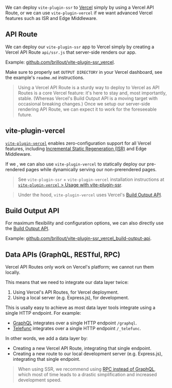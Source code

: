 
We can deploy `vite-plugin-ssr` to [Vercel](https://vercel.com) simply by using a Vercel API Route, or we can use `vite-plugin-vercel` if we want advanced Vercel features such as ISR and Edge Middleware.


## API Route

We can deploy our `vite-plugin-ssr` app to Vercel simply by creating a Vercel API Route `api/ssr.js` that server-side renders our app.

Example: [github.com/brillout/vite-plugin-ssr_vercel](https://github.com/brillout/vite-plugin-ssr_vercel).

<Note type="warning">Make sure to properly set `OUTPUT DIRECTORY` in your Vercel dashboard, see the example's `readme.md` instructions.</Note>

> Using a Vercel API Route is a sturdy way to deploy to Vercel as API Routes is a core Vercel feature: it's here to stay and, most importantly, stable. (Whereas Vercel's Build Output API is a moving target with occasional breaking changes.) Once we setup our server-side rendering API Route, we can expect it to work for the foreseeable future.


## vite-plugin-vercel

[`vite-plugin-vercel`](https://github.com/magne4000/vite-plugin-vercel) enables zero-configuration support for all Vercel features, including [Incremental Static Regeneration (ISR)](https://vercel.com/docs/concepts/incremental-static-regeneration/overview) and Edge Middleware.

If we <Link text="pre-render our pages only partially" href="/prerender-config#partial" />, we can also use `vite-plugin-vercel` to statically deploy our pre-rendered pages while dynamically serving our non-prerendered pages.

> See `vite-plugin-ssr` + `vite-plugin-vercel` installation instructions at [`vite-plugin-vercel` > Usage with vite-plugin-ssr](https://github.com/magne4000/vite-plugin-vercel#usage-with-vite-plugin-ssr).

> Under the hood, `vite-plugin-vercel` uses Vercel's [Build Output API](https://vercel.com/docs/build-output-api/v3).


## Build Output API

For maximum flexibility and configuration options, we can also directly use the [Build Output API](https://vercel.com/docs/build-output-api/v3).

Example: [github.com/brillout/vite-plugin-ssr_vercel_build-output-api](https://github.com/brillout/vite-plugin-ssr_vercel_build-output-api).


## Data APIs (GraphQL, RESTful, RPC)

Vercel API Routes only work on Vercel's platform; we cannot run them locally.

This means that we need to integrate our data layer twice:
 1. Using Vercel's API Routes, for Vercel deployment.
 1. Using a local server (e.g. Express.js), for development.

This is usally easy to achieve as most data layer tools integrate using a single HTTP endpoint. For example:
 - [GraphQL](https://graphql.org/) integrates over a single HTTP endpoint `/graphql`.
 - [Telefunc](https://telefunc.com/) integrates over a single HTTP endpoint `/_telefunc`.

In other words, we add a data layer by:
 - Creating a new Vercel API Route, integrating that single endpoint.
 - Creating a new route to our local development server (e.g. Express.js), integrating that single endpoint.

> When using SSR, we recommend using [RPC instead of GraphQL](https://telefunc.com/RPC-vs-GraphQL-REST), which most of time leads to a drastic simplification and increased development speed.
